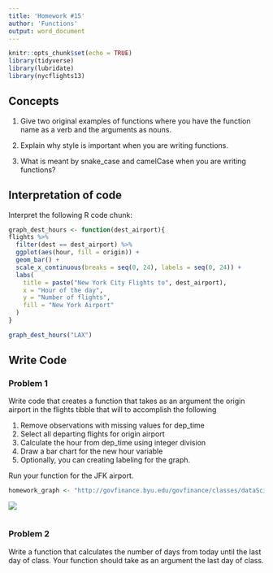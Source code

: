 ```yaml
---
title: 'Homework #15'
author: 'Functions'
output: word_document
---
```


```r
knitr::opts_chunk$set(echo = TRUE)
library(tidyverse)
library(lubridate)
library(nycflights13)
```

## Concepts  

1.  Give two original examples of functions where you have the function name as a verb and the arguments as  nouns.  

2.  Explain why style is important when you are writing functions.

3.  What is meant by snake_case and camelCase when you are writing functions? 
    
## Interpretation of code  

Interpret the following R code chunk:  

```r
graph_dest_hours <- function(dest_airport){
flights %>% 
  filter(dest == dest_airport) %>%
  ggplot(aes(hour, fill = origin)) +
  geom_bar() +
  scale_x_continuous(breaks = seq(0, 24), labels = seq(0, 24)) +
  labs(
    title = paste("New York City Flights to", dest_airport),
    x = "Hour of the day",
    y = "Number of flights",
    fill = "New York Airport"
  )  
}

graph_dest_hours("LAX")
```  

## Write Code

### Problem 1  

Write code that creates a function that takes as an argument the origin airport in the flights tibble that will to accomplish the following

1.  Remove observations with missing values for dep_time
1.  Select all departing flights for origin airport
1.  Calculate the hour from dep_time using integer division
1.  Draw a bar chart for the new hour variable
1.  Optionally, you can creating labeling for the graph.

Run your function for the JFK airport.

```r
homework_graph <- "http://govfinance.byu.edu/govfinance/classes/dataScience/homework/graphs/HW15 Graph.png"
```

![](`r homework_graph`)

```r

```

### Problem 2

Write a function that calculates the number of days from today until the last day of class. Your function should take as an argument the last day of class. 

```r

```

